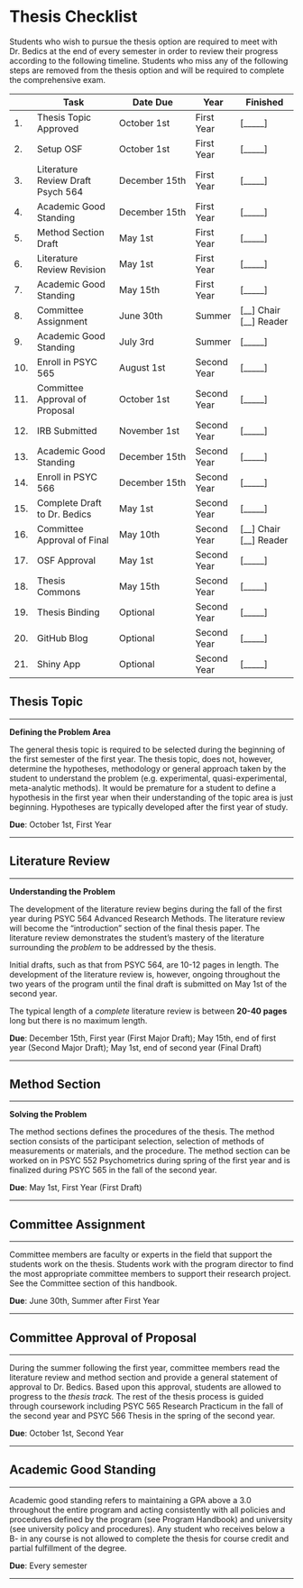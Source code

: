 # Thesis Checklist


Students who wish to pursue the thesis option are required to meet with Dr. Bedics at the end of every semester in order to review their progress according to the following timeline. 
Students who miss any of the following steps are removed from the thesis option and will be required to complete the comprehensive exam.  


|| Task           | Date Due | Year | Finished | 
|--|----------------|---------------|------|-----------|
|1.| Thesis Topic Approved | October 1st | First Year | [_____] |
|2.| Setup OSF | October 1st | First Year | [_____] |
|3.| Literature Review Draft Psych 564 | December 15th | First Year | [_____] |
|4.| Academic Good Standing | December 15th | First Year | [_____]  |
|5.| Method Section Draft | May 1st | First Year | [_____]  |
|6.| Literature Review Revision | May 1st  | First Year | [_____]  |
|7.| Academic Good Standing | May 15th | First Year | [_____]  |
|8.| Committee Assignment | June 30th | Summer | [__] Chair<br/>[__] Reader |
|9.| Academic Good Standing | July 3rd | Summer | [_____]  |
|10.| Enroll in PSYC 565 | August 1st | Second Year | [_____]  |
|11.| Committee Approval of Proposal | October 1st  | Second Year | [_____] |
|12.| IRB Submitted | November 1st | Second Year | [_____] |
|13.| Academic Good Standing | December 15th | Second Year | [_____]  |
|14.| Enroll in PSYC 566 | December 15th | Second Year | [_____]  |
|15.| Complete Draft to Dr. Bedics | May 1st  | Second Year | [_____] |
|16.| Committee Approval of Final | May 10th  | Second Year |  [__] Chair<br/>[__] Reader |
|17.| OSF Approval | May 1st | Second Year  | [_____]  |
|18. | Thesis Commons | May 15th | Second Year | [_____]  |
|19. | Thesis Binding | Optional | Second Year | [_____]  |
|20.| GitHub Blog | Optional |Second Year | [_____]  |
|21.| Shiny App | Optional |Second Year | [_____]  |


## Thesis Topic

___

**Defining the Problem Area**

The general thesis topic is required to be selected during the beginning of the first semester of the first year.  The thesis topic, does not, however, determine the hypotheses, methodology or general approach taken by the student to understand the problem (e.g. experimental, quasi-experimental, meta-analytic methods). It would be premature for a student to define a hypothesis in the first year when their understanding of the topic area is just beginning.  Hypotheses are typically developed after the first year of study. 

**Due**: October 1st, First Year

___


## Literature Review

___

**Understanding the Problem**

The development of the literature review begins during the fall of the first year during PSYC 564 Advanced Research Methods.  The literature review will become the "introduction" section of the final thesis paper.  The literature review demonstrates the student's mastery of the literature surrounding the *problem* to be addressed by the thesis.  

Initial drafts, such as that from PSYC 564, are 10-12 pages in length.  The development of the literature review is, however, ongoing throughout the two years of the program until the final draft is submitted on May 1st of the second year. 

The typical length of a *complete* literature review is between **20-40 pages** long but there is no maximum length. 

**Due**: December 15th, First year (First Major Draft); May 15th, end of first year (Second Major Draft); May 1st, end of second year (Final Draft)

___


## Method Section

___

**Solving the Problem**

The method sections defines the procedures of the thesis. The method section consists of the participant selection, selection of methods of measurements or materials, and the procedure.  The method section can be worked on in PSYC 552 Psychometrics during spring of the first year and is finalized during PSYC 565 in the fall of the second year.

**Due**: May 1st, First Year (First Draft)

___

## Committee Assignment

___

Committee members are faculty or experts in the field that support the students work on the thesis. Students work with the program director to find the most appropriate committee members to support their research project.  See the Committee section of this handbook.
  
**Due**: June 30th, Summer after First Year

___

## Committee Approval of Proposal

___

During the summer following the first year, committee members read the literature review and method section and provide a general statement of approval to Dr. Bedics.  Based upon this approval, students are allowed to progress to the *thesis track.*  The rest of the thesis process is guided through coursework including PSYC 565 Research Practicum in the fall of the second year and PSYC 566 Thesis in the spring of the second year. 

**Due**: October 1st, Second Year

___

## Academic Good Standing

___

Academic good standing refers to maintaining a GPA above a 3.0 throughout the entire program and acting consistently with all policies and procedures defined by the program (see Program Handbook) and university (see university policy and procedures).  Any student who receives below a B- in any course is not allowed to complete the thesis for course credit and partial fulfillment of the degree. 

**Due**: Every semester

___



